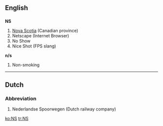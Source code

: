 {{see|ns}}
==English==
==={{abbreviation}}===
'''NS'''

#[[Nova Scotia]] (Canadian province)
#Netscape (Internet Browser)
#No Show
#Nice Shot (FPS slang)

'''n/s'''
# Non-smoking

----

==Dutch==
===Abbreviation===
#Nederlandse Spoorwegen (Dutch railway company)

[[ko:NS]]
[[tr:NS]]